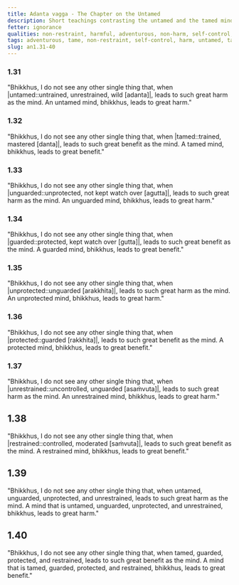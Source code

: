 ```yaml
---
title: Adanta vagga - The Chapter on the Untamed
description: Short teachings contrasting the untamed and the tamed mind.
fetter: ignorance
qualities: non-restraint, harmful, adventurous, non-harm, self-control, tame
tags: adventurous, tame, non-restraint, self-control, harm, untamed, tamed, benefit, an, an1
slug: an1.31-40
---
```


### 1.31

"Bhikkhus, I do not see any other single thing that, when |untamed::untrained, unrestrained, wild [adanta]|, leads to such great harm as the mind. An untamed mind, bhikkhus, leads to great harm."

### 1.32

"Bhikkhus, I do not see any other single thing that, when |tamed::trained, mastered [danta]|, leads to such great benefit as the mind. A tamed mind, bhikkhus, leads to great benefit."

### 1.33

"Bhikkhus, I do not see any other single thing that, when |unguarded::unprotected, not kept watch over [agutta]|, leads to such great harm as the mind. An unguarded mind, bhikkhus, leads to great harm."

### 1.34

"Bhikkhus, I do not see any other single thing that, when |guarded::protected, kept watch over [gutta]|, leads to such great benefit as the mind. A guarded mind, bhikkhus, leads to great benefit."

### 1.35

"Bhikkhus, I do not see any other single thing that, when |unprotected::unguarded [arakkhita]|, leads to such great harm as the mind. An unprotected mind, bhikkhus, leads to great harm."

### 1.36

"Bhikkhus, I do not see any other single thing that, when |protected::guarded [rakkhita]|, leads to such great benefit as the mind. A protected mind, bhikkhus, leads to great benefit."

### 1.37

"Bhikkhus, I do not see any other single thing that, when |unrestrained::uncontrolled, unguarded [asaṁvuta]|, leads to such great harm as the mind. An unrestrained mind, bhikkhus, leads to great harm."

## 1.38

"Bhikkhus, I do not see any other single thing that, when |restrained::controlled, moderated [saṁvuta]|, leads to such great benefit as the mind. A restrained mind, bhikkhus, leads to great benefit."

## 1.39

"Bhikkhus, I do not see any other single thing that, when untamed, unguarded, unprotected, and unrestrained, leads to such great harm as the mind. A mind that is untamed, unguarded, unprotected, and unrestrained, bhikkhus, leads to great harm."

## 1.40

"Bhikkhus, I do not see any other single thing that, when tamed, guarded, protected, and restrained, leads to such great benefit as the mind. A mind that is tamed, guarded, protected, and restrained, bhikkhus, leads to great benefit."
